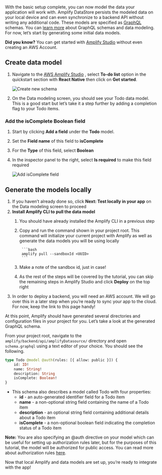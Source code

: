 With the basic setup complete, you can now model the data your application will work with. Amplify DataStore persists the modeled data on your local device and can even synchronize to a backend API without writing any additional code. These models are specified as [GraphQL](http://graphql.org/) schemas. You can [learn more](/cli/graphql/overview) about GraphQL schemas and data modeling. For now, let’s start by generating some initial data models.

<Callout>

**Did you know?** You can get started with [Amplify Studio](https://sandbox.amplifyapp.com/) without even creating an AWS Account.

</Callout>

## Create data model

1. Navigate to the [AWS Amplify Studio](https://sandbox.amplifyapp.com/getting-started) , select **To-do list** option in the quickstart section with **React Native** then click on **Get started**.

    ![Create new schema](/images/lib/getting-started/reactnative/generate-model-admin-ui-create.png)

2. On the Data modeling screen, you should see your Todo data model.  This is a good start but let’s take it a step further by adding a completion flag to your Todo items.

### Add the isComplete Boolean field

1. Start by clicking **Add a field** under the **Todo** model.
2. Set the **Field name** of this field to **isComplete**
3. For the **Type** of this field, select **Boolean**
4. In the inspector panel to the right, select **Is required** to make this field required

    ![Add isComplete field](/images/lib/getting-started/reactnative/generate-model-admin-ui-isComplete-field.png)

## Generate the models locally

1. If you haven’t already done so, click **Next: Test locally in your app** on the Data modeling screen to proceed
2. **Install Amplify CLI to pull the data model**
    1. You should have already installed the Amplify CLI in a previous step
    2. Copy and run the command shown in your project root. This command will initialize your current project with Amplify as well as generate the data models you will be using locally
            
            ```bash
            amplify pull --sandboxId <UUID>
            ```
            
    4. Make a note of the sandbox id, just in case!
    5. As the rest of the steps will be covered by the tutorial, you can skip the remaining steps in Amplify Studio and click **Deploy** on the top right
3. In order to deploy a backend, you will need an AWS account. We will go over this in a later step when you’re ready to sync your app to the cloud. For now, keep the link to this page handy!

At this point, Amplify should have generated several directories and configuration files in your project for you. Let’s take a look at the generated GraphQL schema.

From your project root, navigate to the `amplify/backend/api/amplifyDatasource/` directory and open `schema.graphql` using a text editor of your choice. You should see the following.

```graphql
type Todo @model @auth(rules: [{ allow: public }]) {
    id: ID!
    name: String!
    description: String
    isComplete: Boolean!
}
```

- This schema also describes a model called Todo with four properties:
    - **id** - an auto-generated identifier field for a Todo item
    - **name** - a non-optional string field containing the name of a Todo item
    - **description** - an optional string field containing additional details about a Todo item
    - **isComplete** - a non-optional boolean field indicating the completion status of a Todo item

<Callout>

**Note:** You are also specifying an @auth directive on your model which can be useful for setting up authorization rules later, but for the purposes of this tutorial, the model will be authorized for public access. You can read more about authorization rules [here](https://docs.amplify.aws/lib/datastore/setup-auth-rules/q/platform/js).

</Callout>

Now that local Amplify and data models are set up, you’re ready to integrate with the app!

